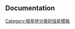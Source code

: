 {{Constellation navbox
| constellation = 天燕座
| related       = 
* {{tsl|en|Apus in Chinese astronomy|中国天文学中的天燕座}}
* [[天燕座恒星列表]]

| stars_bayer =
* [[異雀八|α]]
* [[異雀三|β]]
* [[異雀四|γ]]
* [[異雀六|δ]]
* [[異雀九|ε]]
* [[異雀一|ζ]]
* [[異雀七|η]]
* [[近異雀九|θ]]
* [[異雀二|ι]]
* [[天燕座κ|κ<sup>1</sup>]]
* {{tsl|en|Kappa2 Apodis|三角形增四|κ<sup>2</sup>}}

| stars_variable =
* [[天燕座R|R]]
* {{tsl|en|S Apodis|天燕座S|S}}
* {{tsl|en|Z Apodis|天燕座Z|Z}}
* {{tsl|en|MY Apodis|天燕座MY|MY}}
* [[HD 156513|NO]]
* {{tsl|en|HD 137509|天燕座NN|NN}}

| stars_hr =
* [[HD 122862|5279]]
* [[HD 124639|5327]]
* [[HD 130458|5520]]
* [[HD 131425|5547]]
* [[HD 131551|5555]]
* [[HD 143346|5955]]
* [[HD 148488|6135]]
* [[HD 161988|6635]]
* [[HD 164712|6731]]
* [[HD 165259|6751]]

| stars_hd =
* [[HD 124639|124639]]
* [[HD 130458|130458]]
* [[HD 131551|131551]]
* {{tsl|en|HD 131664||131664}}
* {{tsl|en|HD 134606||134606}}
* {{tsl|en|HD 137388||137388}}
* {{tsl|en|HD 141846||141846}}
* {{tsl|en|HD 152010||152010}}
* [[HD 161988|161988]]
* [[HD 164712|164712]]
* [[HD 165259|165259]]

| exoplanets =
* {{tsl|en|HD 131664 b}}
* {{tsl|en|HD 137388 b}}

| sclusters_ngc =
* [[NGC 6101|6101]]

| sclusters_other =
* [[IC 4499]]

| nebulae =
* {{tsl|en|Hen 2-131||Hen 2-131}}
}}<noinclude>
== Documentation ==
{{Universe navboxes}}
[[Category:按星座分类的恒星模板]]
</noinclude>